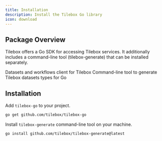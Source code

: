 ```yaml
---
title: Installation
description: Install the Tilebox Go library
icon: download
---
```


## Package Overview

Tilebox offers a Go SDK for accessing Tilebox services. It additionally includes a command-line tool (tilebox-generate) that can be installed separately.

<Columns cols={2}>
  <Card title="tilebox-go" icon="golang" href="https://github.com/tilebox/tilebox-go" horizontal>
    Datasets and workflows client for Tilebox
  </Card>
  <Card title="tilebox-generate" icon="terminal" href="https://github.com/tilebox/tilebox-generate" horizontal>
    Command-line tool to generate Tilebox datasets types for Go
  </Card>
</Columns>

## Installation

Add `tilebox-go` to your project.

```bash Shell
go get github.com/tilebox/tilebox-go
```

Install `tilebox-generate` command-line tool on your machine.

```bash Shell
go install github.com/tilebox/tilebox-generate@latest
```
